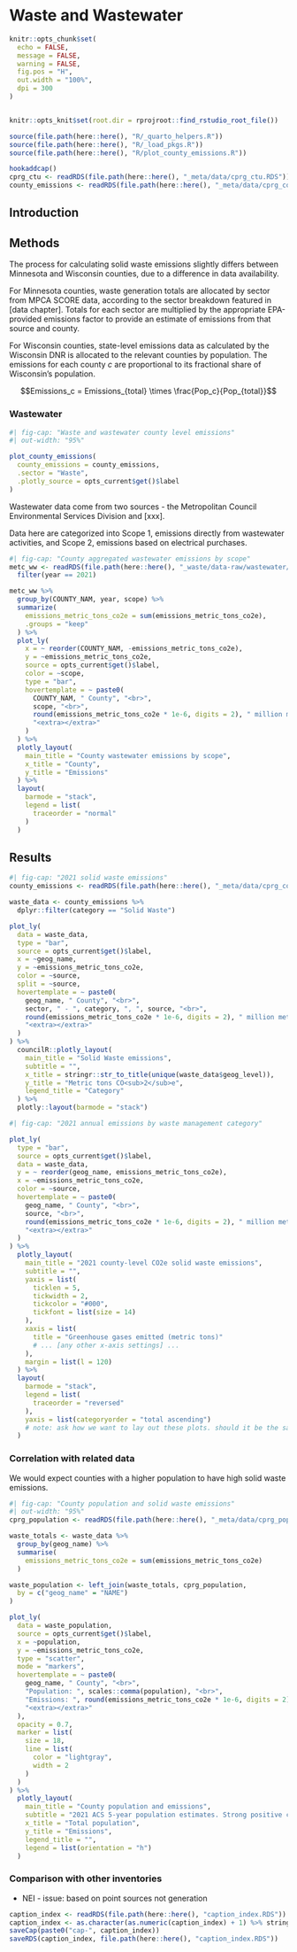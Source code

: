 # Waste and Wastewater 
```r
knitr::opts_chunk$set(
  echo = FALSE,
  message = FALSE,
  warning = FALSE,
  fig.pos = "H",
  out.width = "100%",
  dpi = 300
)


knitr::opts_knit$set(root.dir = rprojroot::find_rstudio_root_file())
```
```r
source(file.path(here::here(), "R/_quarto_helpers.R"))
source(file.path(here::here(), "R/_load_pkgs.R"))
source(file.path(here::here(), "R/plot_county_emissions.R"))

hookaddcap()
cprg_ctu <- readRDS(file.path(here::here(), "_meta/data/cprg_ctu.RDS"))
county_emissions <- readRDS(file.path(here::here(), "_meta/data/cprg_county_emissions.RDS"))
```

## Introduction

## Methods

The process for calculating solid waste emissions slightly differs between Minnesota and Wisconsin counties, due to a difference in data availability.

For Minnesota counties, waste generation totals are allocated by sector from MPCA SCORE data, according to the sector breakdown featured in [data chapter]. Totals for each sector are multiplied by the appropriate EPA-provided emissions factor to provide an estimate of emissions from that source and county.

For Wisconsin counties, state-level emissions data as calculated by the Wisconsin DNR is allocated to the relevant counties by population. The emissions for each county $c$ are proportional to its fractional share of Wisconsin's population.

$$Emissions_c = Emissions_{total} \times \frac{Pop_c}{Pop_{total}}$$

### Wastewater

```r
#| fig-cap: "Waste and wastewater county level emissions"
#| out-width: "95%"

plot_county_emissions(
  county_emissions = county_emissions,
  .sector = "Waste",
  .plotly_source = opts_current$get()$label
)
```

Wastewater data come from two sources - the Metropolitan Council Environmental Services Division and [xxx]. 

Data here are categorized into Scope 1, emissions directly from wastewater activities, and Scope 2, emissions based on electrical purchases.


```r
#| fig-cap: "County aggregated wastewater emissions by scope"
metc_ww <- readRDS(file.path(here::here(), "_waste/data-raw/wastewater/metc_wastewater.RDS")) %>%
  filter(year == 2021)

metc_ww %>%
  group_by(COUNTY_NAM, year, scope) %>%
  summarize(
    emissions_metric_tons_co2e = sum(emissions_metric_tons_co2e),
    .groups = "keep"
  ) %>%
  plot_ly(
    x = ~ reorder(COUNTY_NAM, -emissions_metric_tons_co2e),
    y = ~emissions_metric_tons_co2e,
    source = opts_current$get()$label,
    color = ~scope,
    type = "bar",
    hovertemplate = ~ paste0(
      COUNTY_NAM, " County", "<br>",
      scope, "<br>",
      round(emissions_metric_tons_co2e * 1e-6, digits = 2), " million metric tons CO<sub>2</sub>e", "<br>",
      "<extra></extra>"
    )
  ) %>%
  plotly_layout(
    main_title = "County wastewater emissions by scope",
    x_title = "County",
    y_title = "Emissions"
  ) %>%
  layout(
    barmode = "stack",
    legend = list(
      traceorder = "normal"
    )
  )
```


## Results

```r
#| fig-cap: "2021 solid waste emissions"
county_emissions <- readRDS(file.path(here::here(), "_meta/data/cprg_county_emissions.RDS"))

waste_data <- county_emissions %>%
  dplyr::filter(category == "Solid Waste")

plot_ly(
  data = waste_data,
  type = "bar",
  source = opts_current$get()$label,
  x = ~geog_name,
  y = ~emissions_metric_tons_co2e,
  color = ~source,
  split = ~source,
  hovertemplate = ~ paste0(
    geog_name, " County", "<br>",
    sector, " - ", category, ", ", source, "<br>",
    round(emissions_metric_tons_co2e * 1e-6, digits = 2), " million metric tons CO<sub>2</sub>e", "<br>",
    "<extra></extra>"
  )
) %>%
  councilR::plotly_layout(
    main_title = "Solid Waste emissions",
    subtitle = "",
    x_title = stringr::str_to_title(unique(waste_data$geog_level)),
    y_title = "Metric tons CO<sub>2</sub>e",
    legend_title = "Category"
  ) %>%
  plotly::layout(barmode = "stack")
```


```r
#| fig-cap: "2021 annual emissions by waste management category"

plot_ly(
  type = "bar",
  source = opts_current$get()$label,
  data = waste_data,
  y = ~ reorder(geog_name, emissions_metric_tons_co2e),
  x = ~emissions_metric_tons_co2e,
  color = ~source,
  hovertemplate = ~ paste0(
    geog_name, " County", "<br>",
    source, "<br>",
    round(emissions_metric_tons_co2e * 1e-6, digits = 2), " million metric tons CO<sub>2</sub>e", "<br>",
    "<extra></extra>"
  )
) %>%
  plotly_layout(
    main_title = "2021 county-level CO2e solid waste emissions",
    subtitle = "",
    yaxis = list(
      ticklen = 5,
      tickwidth = 2,
      tickcolor = "#000",
      tickfont = list(size = 14)
    ),
    xaxis = list(
      title = "Greenhouse gases emitted (metric tons)"
      # ... [any other x-axis settings] ...
    ),
    margin = list(l = 120)
  ) %>%
  layout(
    barmode = "stack",
    legend = list(
      traceorder = "reversed"
    ),
    yaxis = list(categoryorder = "total ascending")
    # note: ask how we want to lay out these plots. should it be the same as others or ascending
  )
```

### Correlation with related data

We would expect counties with a higher population to have high solid waste emissions.

```r
#| fig-cap: "County population and solid waste emissions"
#| out-width: "95%"
cprg_population <- readRDS(file.path(here::here(), "_meta/data/cprg_population.RDS"))

waste_totals <- waste_data %>%
  group_by(geog_name) %>%
  summarise(
    emissions_metric_tons_co2e = sum(emissions_metric_tons_co2e)
  )

waste_population <- left_join(waste_totals, cprg_population,
  by = c("geog_name" = "NAME")
)

plot_ly(
  data = waste_population,
  source = opts_current$get()$label,
  x = ~population,
  y = ~emissions_metric_tons_co2e,
  type = "scatter",
  mode = "markers",
  hovertemplate = ~ paste0(
    geog_name, " County", "<br>",
    "Population: ", scales::comma(population), "<br>",
    "Emissions: ", round(emissions_metric_tons_co2e * 1e-6, digits = 2), " million metric tons CO<sub>2</sub>e", "<br>",
    "<extra></extra>"
  ),
  opacity = 0.7,
  marker = list(
    size = 18,
    line = list(
      color = "lightgray",
      width = 2
    )
  )
) %>%
  plotly_layout(
    main_title = "County population and emissions",
    subtitle = "2021 ACS 5-year population estimates. Strong positive correlation",
    x_title = "Total population",
    y_title = "Emissions",
    legend_title = "",
    legend = list(orientation = "h")
  )
```

### Comparison with other inventories

- NEI - issue: based on point sources not generation

```r
caption_index <- readRDS(file.path(here::here(), "caption_index.RDS"))
caption_index <- as.character(as.numeric(caption_index) + 1) %>% stringr::str_pad(width = 2, side = "left", pad = "0")
saveCap(paste0("cap-", caption_index))
saveRDS(caption_index, file.path(here::here(), "caption_index.RDS"))
```
